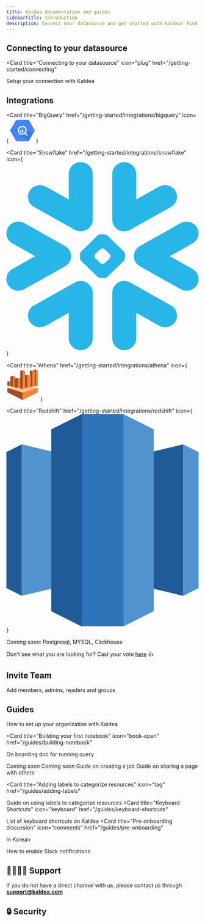```yaml
---
title: Kaldea documentation and guides
sidebarTitle: Introduction
description: Connect your datasource and get started with Kaldea! Find the how to guides on utilizing Kaldea's unified analytics platform for your data discovery, data catalog, query interface, query governance, data analysis, reporting, and jobs.
---
```


## Connecting to your datasource

<Card
  title="Connecting to your datasource"
  icon="plug"
  href="/getting-started/connecting"
>
  Setup your connection with Kaldea
</Card>

## Integrations

<CardGroup cols={2}>

<Card
  title="BigQuery"
  href="/getting-started/integrations/bigquery"
  icon={
    <svg
      class="h-7 w-7"
      xmlns="http://www.w3.org/2000/svg"
      width="64"
      height="64"
      viewBox="0 0 64 64"
    >
      <path
        d="M14.48 58.196L.558 34.082c-.744-1.288-.744-2.876 0-4.164L14.48 5.805c.743-1.287 2.115-2.08 3.6-2.082h27.857c1.48.007 2.845.8 3.585 2.082l13.92 24.113c.744 1.288.744 2.876 0 4.164L49.52 58.196c-.743 1.287-2.115 2.08-3.6 2.082H18.07c-1.483-.005-2.85-.798-3.593-2.082z"
        fill="#4386fa"
      />
      <path
        d="M40.697 24.235s3.87 9.283-1.406 14.545-14.883 1.894-14.883 1.894L43.95 60.27h1.984c1.486-.002 2.858-.796 3.6-2.082L58.75 42.23z"
        opacity=".1"
      />
      <path
        d="M45.267 43.23L41 38.953a.67.67 0 0 0-.158-.12 11.63 11.63 0 1 0-2.032 2.037.67.67 0 0 0 .113.15l4.277 4.277a.67.67 0 0 0 .947 0l1.12-1.12a.67.67 0 0 0 0-.947zM31.64 40.464a8.75 8.75 0 1 1 8.749-8.749 8.75 8.75 0 0 1-8.749 8.749zm-5.593-9.216v3.616c.557.983 1.363 1.803 2.338 2.375v-6.013zm4.375-2.998v9.772a6.45 6.45 0 0 0 2.338 0V28.25zm6.764 6.606v-2.142H34.85v4.5a6.43 6.43 0 0 0 2.338-2.368z"
        fill="#fff"
      />
    </svg>
  }
></Card>

<Card
  title="Snowflake"
  href="/getting-started/integrations/snowflake"
  icon={
    <svg
      class="h-7 w-7"
      viewBox="0 0 125 122"
      fill="none"
      xmlns="http://www.w3.org/2000/svg"
    >
      <path
        fill-rule="evenodd"
        clip-rule="evenodd"
        d="M41.7447 63.2298C42.0093 62.4201 42.1194 61.586 42.0996 60.7623C42.0689 60.1658 41.9894 59.5702 41.8151 58.9737C41.2905 57.122 40.048 55.4677 38.1861 54.4248L11.7045 39.5708C7.96616 37.4805 3.20025 38.7235 1.05478 42.3497C-1.11146 45.9706 0.166248 50.595 3.90457 52.6906L18.7026 61.0044L3.90457 69.2954C0.166248 71.3944 -1.10695 76.0197 1.05478 79.6556C3.20025 83.2722 7.96616 84.509 11.7045 82.4187L38.1861 67.5551C39.9731 66.556 41.1858 64.9894 41.7447 63.2298ZM48.9315 77.1495C47.41 77.0232 45.828 77.3337 44.4049 78.139L17.9034 92.9833C14.175 95.078 12.9018 99.727 15.0536 103.354C17.2153 106.971 21.9767 108.217 25.6997 106.113L40.5474 97.7928V114.418C40.5474 118.606 44.0356 122 48.3527 122C52.6491 122 56.1481 118.606 56.1481 114.418V84.6976C56.1481 80.7073 52.9642 77.4302 48.9315 77.1495ZM76.0714 44.8496C77.5884 44.9715 79.1659 44.6566 80.589 43.861L107.085 29.0027C110.819 26.9071 112.086 22.2774 109.939 18.6407C107.788 15.0206 103.022 13.7786 99.2941 15.8724L84.4564 24.2019V7.57171C84.4564 3.39464 80.9682 0 76.6511 0C72.3339 0 68.8548 3.39464 68.8548 7.57171V37.2919C68.8548 41.2778 72.0296 44.5601 76.0714 44.8496ZM17.9034 29.0027L44.4049 43.861C45.828 44.6566 47.41 44.9715 48.9315 44.8496C52.9642 44.5601 56.1481 41.2778 56.1481 37.2919V7.57171C56.1481 3.39464 52.6491 0 48.3527 0C44.0356 0 40.5474 3.39464 40.5474 7.57171V24.2019L25.6997 15.8724C21.9767 13.7786 17.2153 15.0206 15.0536 18.6407C12.9018 22.2774 14.175 26.9071 17.9034 29.0027ZM67.7071 60.9421C67.7071 60.5105 67.438 59.9088 67.1238 59.5895L63.9345 56.5054C63.6202 56.201 63.0008 55.9484 62.5556 55.9484H62.4319C61.9876 55.9484 61.3691 56.201 61.0594 56.5054L57.8701 59.5895C57.5504 59.9088 57.3057 60.5105 57.3057 60.9421V61.0632C57.3057 61.4895 57.5504 62.0859 57.8701 62.3965L61.0594 65.4893C61.3736 65.7946 61.9876 66.0464 62.4319 66.0464H62.5556C63.0008 66.0464 63.6202 65.7946 63.9345 65.4893L67.1238 62.3965C67.438 62.0859 67.7071 61.4895 67.7071 61.0632V60.9421ZM76.5111 63.9087L65.4966 74.5952C65.1815 74.9093 64.5729 75.1663 64.1141 75.1663H63.315H61.6878H60.8752C60.43 75.1663 59.8115 74.9093 59.4918 74.5952L48.4827 63.9087C48.1676 63.6078 47.9129 63.0026 47.9129 62.5754V61.7851V60.2044V59.4246C47.9129 58.9878 48.1676 58.3817 48.4827 58.0764L59.4918 47.3907C59.8115 47.0758 60.43 46.8285 60.8752 46.8285H61.6878H63.315H64.1141C64.5629 46.8285 65.1815 47.0758 65.4966 47.3907L76.5111 58.0764C76.8253 58.3817 77.08 58.9878 77.08 59.4246V60.2044V61.7851V62.5754C77.08 63.0026 76.8253 63.6078 76.5111 63.9087ZM107.085 92.9833L80.589 78.139C79.1659 77.3337 77.5884 77.0232 76.0714 77.1495C72.0296 77.4302 68.8548 80.7073 68.8548 84.6976V114.418C68.8548 118.606 72.3339 122 76.6511 122C80.9682 122 84.4564 118.606 84.4564 114.418V97.7928L99.2941 106.113C103.022 108.217 107.788 106.971 109.939 103.354C112.086 99.727 110.819 95.078 107.085 92.9833ZM121.095 52.6906L106.296 61.0044L121.095 69.2954C124.832 71.3944 126.11 76.0197 123.949 79.6556C121.793 83.2722 117.022 84.509 113.298 82.4187L86.7969 67.5551C85.0298 66.556 83.8026 64.9894 83.2581 63.2298C82.999 62.4201 82.8789 61.586 82.9087 60.7623C82.924 60.1658 83.0134 59.5702 83.1832 58.9737C83.7132 57.122 84.9557 55.4686 86.7969 54.4248L113.298 39.5708C117.022 37.4805 121.793 38.7235 123.949 42.3497C126.11 45.9706 124.832 50.595 121.095 52.6906Z"
        fill="#29B5E8"
      />
    </svg>
  }
></Card>

<Card
  title="Athena"
  href="/getting-started/integrations/athena"
  icon={
    <svg
      className="h-7 w-7"
      width="85"
      height="85"
      viewBox="0 0 85 85"
      fill="none"
      xmlns="http://www.w3.org/2000/svg"
    >
      <path
        fill-rule="evenodd"
        clip-rule="evenodd"
        d="M82.5 50.856L42.5 45.875L2.5 50.856L42.5 82.499L82.5 50.856Z"
        fill="#FCBF92"
      />
      <path
        fill-rule="evenodd"
        clip-rule="evenodd"
        d="M2.5 50.8594L42.5 62.9484V82.5024L2.5 62.2354V50.8594Z"
        fill="#9D5025"
      />
      <path
        fill-rule="evenodd"
        clip-rule="evenodd"
        d="M82.5 50.8594L42.5 62.9484V82.5024L82.5 62.2354V50.8594Z"
        fill="#F58534"
      />
      <path
        fill-rule="evenodd"
        clip-rule="evenodd"
        d="M7.665 33.6719H2.5V45.1669L7.665 46.1179L13.406 39.9609L7.665 33.6729V33.6719Z"
        fill="#9D5025"
      />
      <path
        fill-rule="evenodd"
        clip-rule="evenodd"
        d="M13.406 45.6419L7.66504 46.1169V33.6719H13.406V45.6419Z"
        fill="#F58534"
      />
      <path
        fill-rule="evenodd"
        clip-rule="evenodd"
        d="M17.2771 19.3291L10.4771 20.6251V46.7051L17.2771 48.1311L23.501 33.6641L17.2771 19.3281V19.3291Z"
        fill="#9D5025"
      />
      <path
        fill-rule="evenodd"
        clip-rule="evenodd"
        d="M23.4999 47.4171L17.2769 48.1301V19.3281L23.4999 20.0411V47.4171V47.4171Z"
        fill="#F58534"
      />
      <path
        fill-rule="evenodd"
        clip-rule="evenodd"
        d="M30.535 25.1328L21.147 26.0838V48.9548L30.535 50.8568L40.5 37.9348L30.535 25.1328V25.1328Z"
        fill="#9D5025"
      />
      <path
        fill-rule="evenodd"
        clip-rule="evenodd"
        d="M36.8642 49.7868L30.5352 50.8568V25.1328L36.8642 25.6078V49.7858V49.7868Z"
        fill="#F58534"
      />
      <path
        fill-rule="evenodd"
        clip-rule="evenodd"
        d="M42.4999 4.39062L36.1709 6.41162V51.9276L42.4999 53.2226L48.8289 28.8066L42.4999 4.39062Z"
        fill="#9D5025"
      />
      <path
        fill-rule="evenodd"
        clip-rule="evenodd"
        d="M48.3589 49.7906L54.4649 50.8606L63.8529 33.6716L54.4649 16.6016L48.3589 17.5526V49.7906Z"
        fill="#9D5025"
      />
      <path
        fill-rule="evenodd"
        clip-rule="evenodd"
        d="M63.8529 33.6716L54.4649 16.6016L48.3589 17.5526"
        fill="#9D5025"
      />
      <path
        fill-rule="evenodd"
        clip-rule="evenodd"
        d="M61.3818 47.4232L67.7228 48.1362L74.5228 26.4422L67.7228 4.86719L61.3818 6.41219V47.4222V47.4232Z"
        fill="#9D5025"
      />
      <path
        fill-rule="evenodd"
        clip-rule="evenodd"
        d="M71.5938 45.638L77.3347 46.113L82.4997 24.658L77.3347 2.5L71.5938 3.926V45.638V45.638Z"
        fill="#9D5025"
      />
      <path
        fill-rule="evenodd"
        clip-rule="evenodd"
        d="M42.5 4.39L48.829 6.411V51.927L42.5 53.222V4.39ZM63.853 18.5L54.465 16.598V50.857L63.853 48.955V18.5ZM74.524 7.6L67.724 4.866V48.135L74.524 46.708V7.6ZM82.5 5.103L77.335 2.5V46.114L82.5 45.163V5.103Z"
        fill="#F58534"
      />
    </svg>
  }
></Card>

<Card
  title="Redshift"
  href="/getting-started/integrations/redshift"
  icon={
    <svg
      class="h-7 w-7"
      enable-background="new 0 0 1615 1783.7"
      viewBox="0 0 1615 1783.7"
      xmlns="http://www.w3.org/2000/svg"
    >
      <path
        d="m807.5 1363.8 678.3 161.5v-1270.5l-678.3 161.5z"
        fill="#205b97"
      />
      <path
        d="m1485.8 254.8 129.2 64.6v1141.3l-129.2 64.6zm-678.3 1109-678.3 161.5v-1270.5l678.3 161.5z"
        fill="#5193ce"
      />
      <path d="m129.2 254.8-129.2 64.6v1141.3l129.2 64.6z" fill="#205b97" />
      <path
        d="m979.8 1783.7 258.4-129.2v-1525.3l-258.4-129.2-79 847z"
        fill="#5193ce"
      />
      <path
        d="m635.2 1783.7-258.4-129.2v-1525.3l258.4-129.2 79 847z"
        fill="#205b97"
      />
      <path d="m635.2 0h348.1v1780.1h-348.1z" fill="#2e73b7" />
    </svg>
  }
></Card>

</CardGroup>

Coming soon: Postgresql, MYSQL, Clickhouse

Don't see what you are looking for? Cast your vote [here](https://kaldea.canny.io/feature-requests) 👍

## Invite Team

<Card title="Invite team" icon="user-plus" href="/getting-started/invite-team">
  Add members, admins, readers and groups
</Card>

## Guides

<CardGroup>

<Card title="Workspace setup" icon="gear" href="/guides/workspace-setup">
  How to set up your organization with Kaldea
</Card>

<Card
  title="Building your first notebook"
  icon="book-open"
  href="/guides/building-notebook"
>
  On boarding doc for running query
</Card>

<Card title="Exploring Catalog" icon="books" href="/guides/exploring-catalog">
  Coming soon
</Card>

<Card title="Saving Queries" icon="bookmark" href="/guides/saving-queries">
  Coming soon
</Card>

<Card title="Creating your first job" icon="plus" href="/creating-first-job">
  Guide on creating a job
</Card>

<Card title="Sharing Pages" icon="share" href="/guides/sharing-pages">
  Guide on sharing a page with others
</Card>

<Card
  title="Adding labels to categorize resources"
  icon="tag"
  href="/guides/adding-labels"
>
  Guide on using labels to categorize resources
</Card>
<Card
  title="Keyboard Shortcuts"
  icon="keyboard"
  href="/guides/keyboard-shortcuts"
>
  List of keyboard shortcuts on Kaldea
</Card>
<Card
  title="Pre-onboarding discussion"
  icon="comments"
  href="/guides/pre-onboarding"
>
  In Korean
</Card>

<Card title="Slack integration" icon="bell" href="/guides/notifications">
  How to enable Slack notifications
</Card>

</CardGroup>

## 🙋‍♂️🙋‍♀️ Support

If you do not have a direct channel with us, please contact us through **support@kaldea.com**

## 🔒 Security

<CardGroup>
  <Card
    title="How does data flow in Kaldea"
    icon="arrows-turn-to-dots"
    href="/security/data-flow"
  ></Card>
  <Card title="Security FAQ" icon="lock" href="/security/security-faq"></Card>
</CardGroup>
